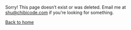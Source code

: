 Sorry! This page doesn’t exist or was deleted. Email me at [shu@chibicode.com](mailto:shu@chibicode.com) if you’re looking for something.

[Back to home](/)